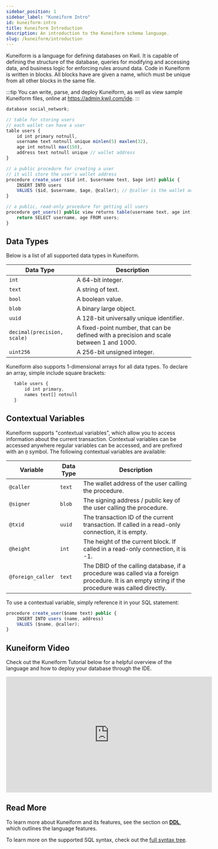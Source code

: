 ```yaml
---
sidebar_position: 1
sidebar_label: "Kuneiform Intro"
id: kuneiform-intro
title: Kuneiform Introduction
description: An introduction to the Kuneiform schema language.
slug: /kuneiform/introduction
---
```


Kuneiform is a language for defining databases on Kwil. It is capable of defining the structure of the database, queries
for modifying and accessing data, and business logic for enforcing rules around data. Code in Kuneiform is written in blocks.
All blocks have are given a name, which must be unique from all other blocks in the same file.

:::tip
You can write, parse, and deploy Kuneiform, as well as view sample Kuneiform files, online at https://admin.kwil.com/ide.
:::

```typescript title="social_network.kf"
database social_network;

// table for storing users
// each wallet can have a user
table users {
    id int primary notnull,
    username text notnull unique minlen(5) maxlen(32),
    age int notnull max(150),
    address text notnull unique // wallet address
}

// a public procedure for creating a user
// it will store the user's wallet address
procedure create_user ($id int, $username text, $age int) public {
    INSERT INTO users
    VALUES ($id, $username, $age, @caller); // @caller is the wallet address of the calling user
}

// a public, read-only procedure for getting all users
procedure get_users() public view returns table(username text, age int) {
    return SELECT username, age FROM users;
}
```

## Data Types

Below is a list of all supported data types in Kuneiform.

| Data Type | Description |
| --------- | ----------- |
| `int` | A 64-bit integer. |
| `text` | A string of text. |
| `bool` | A boolean value. |
| `blob` | A binary large object. |
| `uuid` | A 128-bit universally unique identifier. |
| `decimal(precision, scale)` | A fixed-point number, that can be defined with a precision and scale between 1 and 1000. |
| `uint256` | A 256-bit unsigned integer. |

 Kuneiform also supports 1-dimensional arrays for all data types. To declare an array, simple include square brackets:

```typescript
   table users {
       id int primary,
       names text[] notnull
   }
```

## Contextual Variables

Kuneiform supports "contextual variables", which allow you to access information about the current transaction.
Contextual variables can be accessed anywhere regular variables can be accessed, and are prefixed with an `@` symbol.
The following contextual variables are available:

| Variable | Data Type | Description |
| -------- | --------- | ----------- |
| `@caller` | `text` | The wallet address of the user calling the procedure. |
| `@signer` | `blob` | The signing address / public key of the user calling the procedure. |
| `@txid` | `uuid` | The transaction ID of the current transaction. If called in a read-only connection, it is empty. |
| `@height` | `int` | The height of the current block. If called in a read-only connection, it is -1. |
| `@foreign_caller` | `text` | The DBID of the calling database, if a procedure was called via a foreign procedure. It is an empty string if the procedure was called directly. |

To use a contextual variable, simply reference it in your SQL statement:

```typescript
procedure create_user($name text) public {
    INSERT INTO users (name, address)
    VALUES ($name, @caller);
}
```

## Kuneiform Video

Check out the Kuneiform Tutorial below for a helpful overview of the language and how to deploy your database through the IDE.

<iframe width="560" height="315" src="https://www.youtube.com/embed/iEy2iVV4A5Q" title="Kuneiform IDE Video" frameborder="0" allow="accelerometer; autoplay; clipboard-write; encrypted-media; gyroscope; picture-in-picture; web-share" allowfullscreen></iframe>

## Read More

To learn more about Kuneiform and its features, see the section on **[DDL](/docs/kuneiform/ddl/)**, which outlines the language features.

To learn more on the supported SQL syntax, check out the [full syntax tree](/docs/syntax-diagrams).
